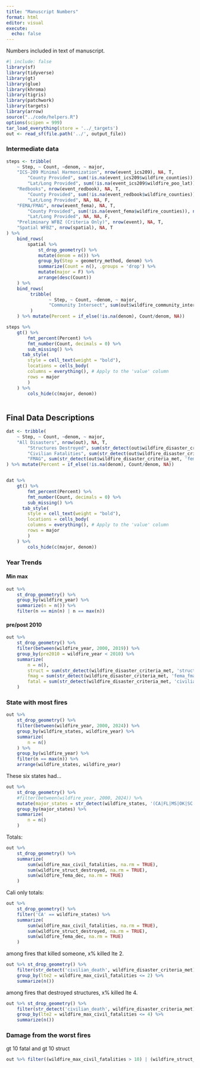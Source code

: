 ```yaml
---
title: "Manuscript Numbers"
format: html
editor: visual
execute: 
  echo: false
---
```


Numbers included in text of manuscript.

```r
#| include: false
library(sf)
library(tidyverse)
library(gt)
library(glue)
library(khroma)
library(tigris)
library(patchwork)
library(targets)
library(arrow)
source("../code/helpers.R")
options(scipen = 999)
tar_load_everything(store = '../_targets') 
out <- read_sf(file.path('../', output_file))
```

### Intermediate data

```r
steps <- tribble(
	~ Step, ~ Count, ~denom, ~ major,
	"ICS-209 Minimal Harmonization", nrow(event_ics209), NA, T,
		"County Provided", sum(!is.na(event_ics209$wildfire_counties)), nrow(event_ics209), F,
		"Lat/Long Provided", sum(!is.na(event_ics209$wildfire_poo_lat)), nrow(event_ics209), F,
	"Redbooks", nrow(event_redbook), NA, T,
		"County Provided", sum(!is.na(event_redbook$wildfire_counties)), nrow(event_redbook), F,
		"Lat/Long Provided", NA, NA, F,
	"FEMA/FMAG", nrow(event_fema), NA, T,
		"County Provided", sum(!is.na(event_fema$wildfire_counties)), nrow(event_fema), F,		
		"Lat/Long Provided", NA, NA, F,
	"Preliminary WFBZ (Criteria Only)", nrow(event), NA, T,
	"Spatial WFBZ", nrow(spatial), NA, T
) %>% 
	bind_rows(
		spatial %>% 
			st_drop_geometry() %>% 
			mutate(denom = n()) %>% 
			group_by(Step = geometry_method, denom) %>%
			summarize(Count = n(), .groups = 'drop') %>%
			mutate(major = F) %>%
			arrange(desc(Count))
	) %>%	
	bind_rows(
		 tribble(
				~ Step, ~ Count, ~denom, ~ major,
				"Community Intersect", sum(out$wildfire_community_intersect, na.rm = TRUE), nrow(out), T
		 )
	) %>% mutate(Percent = if_else(!is.na(denom), Count/denom, NA))

steps %>%
	gt() %>% 
		fmt_percent(Percent) %>%
		fmt_number(Count, decimals = 0) %>% 
		sub_missing() %>%
	  tab_style(
    	style = cell_text(weight = "bold"),
    	locations = cells_body(
      	columns = everything(), # Apply to the 'value' column
      	rows = major
    	)
  	) %>%
		cols_hide(c(major, denom))
	
```

## Final Data Descriptions

```r
dat <- tribble(
	~ Step, ~ Count, ~denom, ~ major,
	"All Disasters", nrow(out), NA, T,
		"Structures Destroyed", sum(str_detect(out$wildfire_disaster_criteria_met, 'structures_destroyed')), nrow(out), F,
		"Civilian Fatalities", sum(str_detect(out$wildfire_disaster_criteria_met, 'civilian_death')), nrow(out), F,
		"FMAG", sum(str_detect(out$wildfire_disaster_criteria_met, 'fema_fmag_declaration')), nrow(out), F
) %>% mutate(Percent = if_else(!is.na(denom), Count/denom, NA))


dat %>%
	gt() %>% 
		fmt_percent(Percent) %>%
		fmt_number(Count, decimals = 0) %>% 
		sub_missing() %>%
	  tab_style(
    	style = cell_text(weight = "bold"),
    	locations = cells_body(
      	columns = everything(), # Apply to the 'value' column
      	rows = major
    	)
  	) %>%
		cols_hide(c(major, denom))
```

### Year Trends

#### Min max

```r
out %>% 
	st_drop_geometry() %>% 
	group_by(wildfire_year) %>%
	summarize(n = n()) %>%
	filter(n == min(n) | n == max(n))
```

#### pre/post 2010

```r
out %>% 
	st_drop_geometry() %>%
	filter(between(wildfire_year, 2000, 2019)) %>% 
	group_by(pre2010 = wildfire_year < 2010) %>%
	summarize(
		n = n(),
		struct = sum(str_detect(wildfire_disaster_criteria_met, 'structures_destroyed')),
		fmag = sum(str_detect(wildfire_disaster_criteria_met, 'fema_fmag_declaration')),
		fatal = sum(str_detect(wildfire_disaster_criteria_met, 'civilian_death'))
	) 
```

### State with most fires

```r
out %>% 
	st_drop_geometry() %>%
	filter(between(wildfire_year, 2000, 2024)) %>% 
	group_by(wildfire_states, wildfire_year) %>%
	summarize(
		n = n()
	) %>%
	group_by(wildfire_year) %>%
	filter(n == max(n)) %>%
	arrange(wildfire_states, wildfire_year)
```

These six states had...

```r

out %>% 
	st_drop_geometry() %>%
	#filter(between(wildfire_year, 2000, 2024)) %>% 
	mutate(major_states = str_detect(wildfire_states, '(CA|FL|MS|OK|SC|TX)')) %>%
	group_by(major_states) %>%
	summarize(
		n = n()
	) 
```

Totals:

```r
out %>% 
	st_drop_geometry() %>%
	summarize(
		sum(wildfire_max_civil_fatalities, na.rm = TRUE),
		sum(wildfire_struct_destroyed, na.rm = TRUE),
		sum(wildfire_fema_dec, na.rm = TRUE)
	)
```

Cali only totals:

```r
out %>% 
	st_drop_geometry() %>%
	filter('CA' == wildfire_states) %>% 
	summarize(
		sum(wildfire_max_civil_fatalities, na.rm = TRUE),
		sum(wildfire_struct_destroyed, na.rm = TRUE),
		sum(wildfire_fema_dec, na.rm = TRUE)
	)
```

among fires that killed someone, x% killed lte 2.

```r
out %>% st_drop_geometry() %>%
	filter(str_detect('civilian_death', wildfire_disaster_criteria_met)) %>%
	group_by(lte2 = wildfire_max_civil_fatalities <= 2) %>%
	summarize(n())
```

among fires that destroyed structures, x% killed lte 4.

```r
out %>% st_drop_geometry() %>%
	filter(str_detect('civilian_death', wildfire_disaster_criteria_met)) %>%
	group_by(lte2 = wildfire_max_civil_fatalities <= 4) %>%
	summarize(n())
```

### Damage from the worst fires

gt 10 fatal and gt 10 struct

```r
out %>% filter((wildfire_max_civil_fatalities > 10) | (wildfire_struct_destroyed > 10)) %>% st_drop_geometry()  %>% summarize(n_death = sum(wildfire_max_civil_fatalities, na.rm=T), n_struct = sum(wildfire_struct_destroyed, na.rm =T))
```
